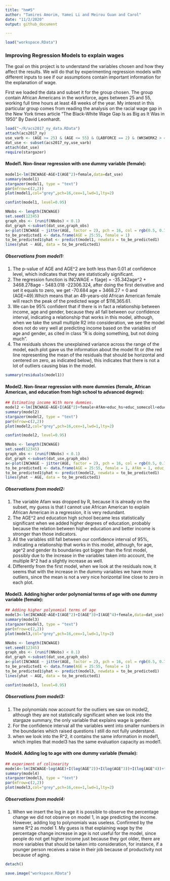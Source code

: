 ---
title: "hm#5"
author: "Tamires Amorim, Yamei Li and Meirou Guan and Carol"
date: "11/2/2020"
output: github_document

---

```{r}
load("workspace.RData")
```


### Improving Regression Models to explain wages

The goal on this project is to understand the variables chosen and how they affect the results. We will do that by experimenting regression models with different inputs to see if our assumptions contain important information for the explanation of wage.  

First we loaded the data and subset it for the group chosen. The group contain African Americans in the workforce, ages between 25 and 55, working full time hours at least 48 weeks of the year. My interest in this particular group comes from reading the analysis on the racial wage gap in the New York times article "The Black-White Wage Gap Is as Big as It Was in 1950" By David Leonhardt.
```{r setup, include=FALSE, echo = FALSE}
load("~/R/acs2017_ny_data.RData")
attach(acs2017_ny)
use_varb <- (AGE >= 25) & (AGE <= 55) & (LABFORCE == 2) & (WKSWORK2 > 4) & (UHRSWORK >= 35) & (AfAm == 1)
dat_use <- subset(acs2017_ny,use_varb) 
attach(dat_use)
require(stargazer)
```


#### Model1. Non-linear regression with one dummy variable (female):
```{r}
model1<-lm(INCWAGE~AGE+I(AGE^2)+female,data=dat_use)                                   
summary(model1)
stargazer(model1, type = "text")
par(mfrow=c(2,2))
plot(model1,col="grey",pch=16,cex=1,lwd=1,lty=2)
```
 

```{r}
confint(model1, level=0.95)
```

```{r}
NNobs <- length(INCWAGE)
set.seed(12345) 
graph_obs <- (runif(NNobs) < 0.1) 
dat_graph <-subset(dat_use,graph_obs) 
a<-plot(INCWAGE ~ jitter(AGE, factor = 2), pch = 16, col = rgb(0.5, 0.7, 0.8, alpha = 0.8), ylim = c(0,150000), data = dat_graph)
to_be_predicted1 <- data.frame(AGE = 25:55, female = 1)
to_be_predicted1$yhat <- predict(model1, newdata = to_be_predicted1)
lines(yhat ~ AGE, data = to_be_predicted1)
```

##### Observations from model1:

1.  The p-value of AGE and AGE^2 are both less than 0.01 at confidence level, which indicates that they are statistically significant.
2. The regression function is INCWAGE = f(age) = -35.342age^2 + 3468.278age - 5483.018 -22306.324, after doing the first derivative and set it equals to zero, we get -70.684 age + 3468.27 = 0 and (AGE=49).Which means that an 49-years-old African American female will reach  the peak of the predicted wage of $116,365.61. 
3. We can be 95% confident that if there is in fact a relationship between income, age and gender, because they all fall between our confidence interval, indicating a relationship that works in this model, although, when we take the small multiple R2 into consideration, we see the model does not do very well at predicting income based on the variables of age and gender, as cited in class "R is doing something, but not doing much".
4. The residuals shows the unexplained variance across the range of the model, each plot gave us the information about the model fit or (the red line representing the mean of the residuals that should be horizontal and centered on zero, as indicated below), this indicates that there is not a lot of outliers causing bias in the model. 

```{r}
summary(residuals(model1))
```

#### Model2. Non-linear regression with more dummies (female, African American, and education from high school to advanced degree):
```{r}
## Estimating income With more dummies.
model2 <-lm(INCWAGE~AGE+I(AGE^2)+female+AfAm+educ_hs+educ_somecoll+educ_college+educ_advdeg,data=dat_use)  
summary(model2)
stargazer(model2, type = "text")
par(mfrow=c(2,2))
plot(model2,col="grey",pch=16,cex=1,lwd=1,lty=2)
```
```{r}
confint(model2, level=0.95)
```


```{r}
NNobs <- length(INCWAGE)
set.seed(12345) 
graph_obs <- (runif(NNobs) < 0.1) 
dat_graph <-subset(dat_use,graph_obs) 
a<-plot(INCWAGE ~ jitter(AGE, factor = 2), pch = 16, col = rgb(0.5, 0.7, 0.8, alpha = 0.8), ylim = c(0,150000), data = dat_graph)
to_be_predicted1 <- data.frame(AGE = 25:55, female = 1, AfAm = 1, educ_hs = 0, educ_somecoll = 0, educ_college = 1, educ_advdeg = 0)
to_be_predicted1$yhat <- predict(model2, newdata = to_be_predicted1)
lines(yhat ~ AGE, data = to_be_predicted1)
```

##### Observations from model2:

1. The variable Afam was dropped by R, because it is already on the subset, my guess is that I cannot use African American to explain African American in a regression, it is very redundant.  
2. The AGE^2 and education high school became less statistically significant when we added higher degrees of education, probably because the relation between higher education and better income is stronger than those indicators.  
3. All the variables still fall between our confidence interval of 95%, indicating a relationship that works in this model, although, for age, age^2 and gender its boundaries got bigger than the first model, possibly due to the increase in the variables taken into account, the multiple R^2 had a slightly increase as well.
4. Differently from the first model, when we look at the residuals now, it seems that with the increase in the dummy variables we have more outliers, since the mean is not a very nice horizontal line close to zero in each plot.


#### Model3. Adding higher order polynomial terms of age with one dummy variable (female):
```{r}
## Adding higher polynomial terms of age
model3<-lm(INCWAGE~AGE+I(AGE^2)+I(AGE^3)+I(AGE^4)+female,data=dat_use)
summary(model3)
stargazer(model3, type = "text")
par(mfrow=c(2,2))
plot(model3,col="grey",pch=16,cex=1,lwd=1,lty=2)
```

```{r}
NNobs <- length(INCWAGE)
set.seed(12345) 
graph_obs <- (runif(NNobs) < 0.1) 
dat_graph <-subset(dat_use,graph_obs) 
a<-plot(INCWAGE ~ jitter(AGE, factor = 2), pch = 16, col = rgb(0.5, 0.7, 0.8, alpha = 0.8), ylim = c(0,150000), data = dat_graph)
to_be_predicted1 <- data.frame(AGE = 25:55, female = 1)
to_be_predicted1$yhat <- predict(model3, newdata = to_be_predicted1)
lines(yhat ~ AGE, data = to_be_predicted1)
```

```{r}
confint(model3, level=0.95)
```

##### Observations from model3:

1. The polynomials now account for the outliers we saw on model2, although they are not statistically significant when we look into the stargaze summary,  the only variable that explains wage is gender. 
2. For the confidence interval all the variables went into smaller numbers in the boundaries which raised questions I still do not fully understand.  
3. when we look into the R^2, it contains the same information in model1, which implies that model3 has the same evaluation capacity as model1.


#### Model4. Adding log to age with one dummy variable (female):
```{r}
## experiment of colinearity
model4<-lm(INCWAGE~log(AGE)+I(log(AGE^2))+I(log(AGE^3))+I(log(AGE^4))+female,data=dat_use)
summary(model4)
stargazer(model3, type = "text")
par(mfrow=c(2,2))
plot(model3,col="grey",pch=16,cex=1,lwd=1,lty=2)
```


##### Observations from model4:

1. When we insert the log in age it is possible to observe the percentage change we did not observe on model 1, in age predicting the income. However, adding log to polynomials was useless. Confirmed by the same R^2 as model 1. My guess is that explaining wage by the percentage change increase in age is not useful for the model, since people do not get higher income just because they got older, there are more variables that should be taken into consideration, for instance, if a younger person receives a raise in their job because of productivity not because of aging. 


```{r}
detach()
```

```{r}
save.image("workspace.RData")
```

